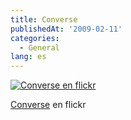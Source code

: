 ```yaml
---
title: Converse
publishedAt: '2009-02-11'
categories:
  - General
lang: es
---
```


[![Converse en flickr](https://farm4.static.flickr.com/3377/3272303265_1f679ef9b8.jpg)](http://www.flickr.com/photos/ryck/3272303265/ 'Converse')

[Converse](http://www.flickr.com/photos/ryck/3272303265/) en flickr
